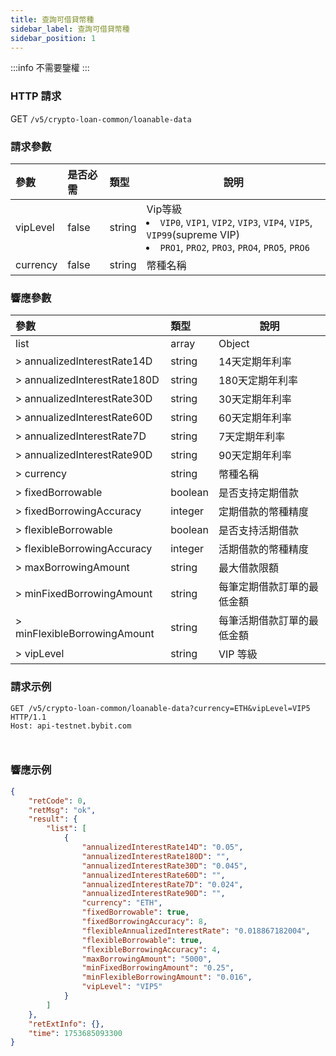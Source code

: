```yaml
---
title: 查詢可借貸幣種
sidebar_label: 查詢可借貸幣種
sidebar_position: 1
---
```

:::info
不需要鑒權
:::

### HTTP 請求
GET `/v5/crypto-loan-common/loanable-data`

### 請求參數
| 參數 | 是否必需 | 類型 | 說明|
|:----- |:-------|:-----|------ |
|vipLevel|false|string|Vip等級 <li>`VIP0`, `VIP1`, `VIP2`, `VIP3`, `VIP4`, `VIP5`, `VIP99`(supreme VIP)</li><li>`PRO1`, `PRO2`, `PRO3`, `PRO4`, `PRO5`, `PRO6`</li>|
|currency|false|string|幣種名稱|

### 響應參數
| 參數 | 類型 | 說明|
|:----- |:-----|----- |
|list|array |Object |
|> annualizedInterestRate14D|string |14天定期年利率|
|> annualizedInterestRate180D|string |180天定期年利率|
|> annualizedInterestRate30D|string |30天定期年利率|
|> annualizedInterestRate60D|string |60天定期年利率|
|> annualizedInterestRate7D|string |7天定期年利率|
|> annualizedInterestRate90D|string |90天定期年利率|
|> currency|string |幣種名稱|
|> fixedBorrowable|boolean |是否支持定期借款|
|> fixedBorrowingAccuracy|integer |定期借款的幣種精度|
|> flexibleBorrowable|boolean |是否支持活期借款|
|> flexibleBorrowingAccuracy|integer |活期借款的幣種精度|
|> maxBorrowingAmount|string |最大借款限額|
|> minFixedBorrowingAmount|string |每筆定期借款訂單的最低金額|
|> minFlexibleBorrowingAmount|string |每筆活期借款訂單的最低金額|
|> vipLevel|string |VIP 等級|

### 請求示例

<Tabs groupId="programming-languages">
<TabItem value="http" label="HTTP">

```http
GET /v5/crypto-loan-common/loanable-data?currency=ETH&vipLevel=VIP5 HTTP/1.1
Host: api-testnet.bybit.com
```

</TabItem>
<TabItem value="python" label="Python">

```python

```

</TabItem>

<TabItem value="Node" label="Node.js">

```n4js

```

</TabItem>
</Tabs>

### 響應示例

```json
{
    "retCode": 0,
    "retMsg": "ok",
    "result": {
        "list": [
            {
                "annualizedInterestRate14D": "0.05",
                "annualizedInterestRate180D": "",
                "annualizedInterestRate30D": "0.045",
                "annualizedInterestRate60D": "",
                "annualizedInterestRate7D": "0.024",
                "annualizedInterestRate90D": "",
                "currency": "ETH",
                "fixedBorrowable": true,
                "fixedBorrowingAccuracy": 8,
                "flexibleAnnualizedInterestRate": "0.018867182004",
                "flexibleBorrowable": true,
                "flexibleBorrowingAccuracy": 4,
                "maxBorrowingAmount": "5000",
                "minFixedBorrowingAmount": "0.25",
                "minFlexibleBorrowingAmount": "0.016",
                "vipLevel": "VIP5"
            }
        ]
    },
    "retExtInfo": {},
    "time": 1753685093300
}
```
